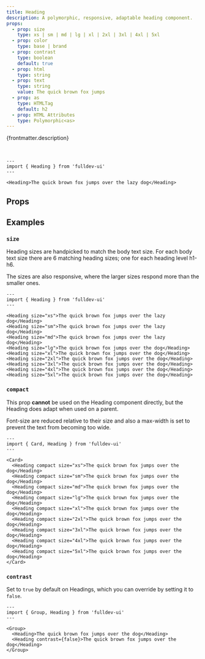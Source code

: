 ```yaml
---
title: Heading
description: A polymorphic, responsive, adaptable heading component.
props:
  - prop: size
    type: xs | sm | md | lg | xl | 2xl | 3xl | 4xl | 5xl
  - prop: color
    type: base | brand
  - prop: contrast
    type: boolean
    default: true
  - prop: html
    type: string
  - prop: text
    type: string
    value: The quick brown fox jumps
  - prop: as
    type: HTMLTag
    default: h2
  - prop: HTML Attributes
    type: Polymorphic<as>
---
```



{frontmatter.description}

<br />

```astro live
---
import { Heading } from 'fulldev-ui'
---

<Heading>The quick brown fox jumps over the lazy dog</Heading>
```

## Props

<PropsTable props={frontmatter.props} />

## Examples

### `size`

<SizeProp />

Heading sizes are handpicked to match the body text size. For each body text size there are
6 matching heading sizes; one for each heading level h1-h6.

The sizes are also responsive, where the larger sizes respond more than the smaller ones.

```astro live
---
import { Heading } from 'fulldev-ui'
---

<Heading size="xs">The quick brown fox jumps over the lazy dog</Heading>
<Heading size="sm">The quick brown fox jumps over the lazy dog</Heading>
<Heading size="md">The quick brown fox jumps over the lazy dog</Heading>
<Heading size="lg">The quick brown fox jumps over the dog</Heading>
<Heading size="xl">The quick brown fox jumps over the dog</Heading>
<Heading size="2xl">The quick brown fox jumps over the dog</Heading>
<Heading size="3xl">The quick brown fox jumps over the dog</Heading>
<Heading size="4xl">The quick brown fox jumps over the dog</Heading>
<Heading size="5xl">The quick brown fox jumps over the dog</Heading>
```

### `compact`

<CompactProp />

This prop **cannot** be used on the Heading component directly, but the Heading does adapt when used on a parent.

Font-size are reduced relative to their size and also a max-width is set to prevent the text from becoming too wide.

```astro live
---
import { Card, Heading } from 'fulldev-ui'
---

<Card>
  <Heading compact size="xs">The quick brown fox jumps over the dog</Heading>
  <Heading compact size="sm">The quick brown fox jumps over the dog</Heading>
  <Heading compact size="md">The quick brown fox jumps over the dog</Heading>
  <Heading compact size="lg">The quick brown fox jumps over the dog</Heading>
  <Heading compact size="xl">The quick brown fox jumps over the dog</Heading>
  <Heading compact size="2xl">The quick brown fox jumps over the dog</Heading>
  <Heading compact size="3xl">The quick brown fox jumps over the dog</Heading>
  <Heading compact size="4xl">The quick brown fox jumps over the dog</Heading>
  <Heading compact size="5xl">The quick brown fox jumps over the dog</Heading>
</Card>
```

### `contrast`

Set to `true` by default on Headings, which you can override by setting it to `false`.

```astro live
---
import { Group, Heading } from 'fulldev-ui'
---

<Group>
  <Heading>The quick brown fox jumps over the dog</Heading>
  <Heading contrast={false}>The quick brown fox jumps over the dog</Heading>
</Group>
```
